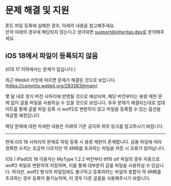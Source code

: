 
# 문제 해결 및 지원

<div style={{ textAlign: 'right' }} className='text-sm'>
  <GitTimestamp timestamp={new Date()} />
</div>

폰트 파일 등록에 실패한 경우, 아래의 내용을 참고해주세요.  
만약 아래의 경우에 해당되지 않는다고 생각되면 support@inheritas.dev로 문의해주세요.

## iOS 18에서 파일이 등록되지 않음

(iOS 17 이하에서는 문제가 없습니다.)

최근 Webkit 커밋에 따르면 문제가 해결된 것으로 보입니다. (https://commits.webkit.org/283383@main)  
  
몇 달 내로 정식 버전 사파리에 반영될 것으로 예상되며, 해당 버전부터는 용량 제한 문제 없이 글꼴 파일을 사용하실 수 있을 것으로 보입니다. 
추후 문제가 해결되는대로 업데이트를 통해 글꼴 파일 등록 시 woff2로 변환하지 않고 파일을 등록할 수 있는 옵션을 제공할 예정입니다.  

해당 문제에 대한 자세한 내용은 아래의 기존 공지와 위의 링크를 참고하시기 바랍니다.

---------------

현재 iOS 18 사파리의 문제로 파일 등록 시 용량 제한이 존재합니다. 글꼴 파일에 따라 정확한 수치는 조금씩 다르지만 약 4MB를 초과하는 파일을 저장 시 오류가 일어납니다.  

iOS / iPadOS 18 이용자는 MyType 1.2.2 버전부터 ttf와 otf 파일의 경우 자동으로 woff2 파일로 변환하여 저장하며, 이를 통해 대부분의 글꼴 파일을 사용하실 수 있습니다. 
하지만, woff2 형식의 파일임에도 불구하고 등록하려는 파일의 총합이 약 4MB를 초과하는 경우 등록이 불가능하며, 이 경우 다른 글꼴을 사용해주시기 바랍니다.